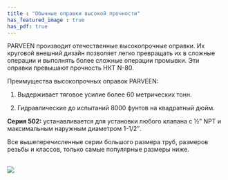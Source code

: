 ```yaml
---
title : "Обычные оправки высокой прочности"
has_featured_image : true
has_pdf: true
---
```


PARVEEN производит отечественные высокопрочные оправки. Их круговой внешний дизайн позволяет легко превращать их в сложные операции и выполнять более сложные операции промывки. Эти оправки превышают прочность НКТ N-80.

Преимущества высокопрочных оправок PARVEEN:

1. Выдерживает тяговое усилие более 60 метрических тонн.

2. Гидравлические до испытаний 8000 фунтов на квадратный дюйм.

**Серия 502:** устанавливается для установки любого клапана с ½” NPT и максимальным наружным диаметром 1-1/2″.

Все вышеперечисленные серии большого размера труб, размеров резьбы и классов, только самые популярные размеры ниже.

<br />

<Image src={image} />